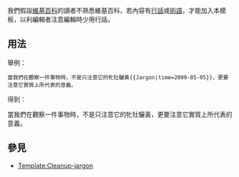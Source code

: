 <includeonly><!-- 在這裡加入模板的保護標識 --></includeonly>
<noinclude>{{template doc page viewed directly}}</noinclude>
<!-- 在本行下編輯模板說明 -->
我們假設[[維基百科]]的讀者不熟悉維基百科，若內容有[[行話]]或[[術語]]，才能加入本模板，以利編輯者注意編輯時少用行話。
==用法==
舉例：

<pre>
當我們在觀察一件事物時，不是只注意它的牝牡驪黃{{Jargon|time=2009-05-05}}，更要注意它實質上所代表的意義。
</pre>

得到：

當我們在觀察一件事物時，不是只注意它的牝牡驪黃{{Jargon|time=2009-05-05}}，更要注意它實質上所代表的意義。

== 參見 ==
*[[Template:Cleanup-jargon]]